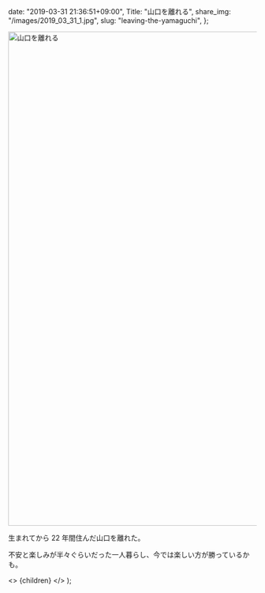 
  date: "2019-03-31 21:36:51+09:00",
  Title: "山口を離れる",
  share_img: "/images/2019_03_31_1.jpg",
  slug: "leaving-the-yamaguchi",
};

<img src="/Users/dream_exp/Desktop/Projects/ikyoukoujitsu/ikyoukoujitsu-v2/public/images/2019_03_31_1.jpg" alt="山口を離れる" width="1500" height="1000" />

生まれてから 22 年間住んだ山口を離れた。

不安と楽しみが半々ぐらいだった一人暮らし、今では楽しい方が勝っているかも。

  <>
    <Head>
      <title>{meta.Title} | 異郷好実</title>
    </Head>
    <PostLayout meta={meta}>{children}</PostLayout>
  </>
);
